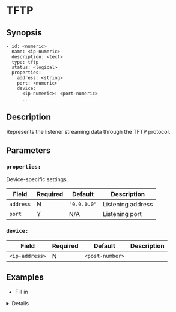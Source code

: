 
# TFTP

## Synopsis

```ssml {5}
- id: <numeric>
  name: <ip-numeric>
  description: <text>
  type: tftp
  status: <logical>
  properties:
    address: <string>
    port: <numeric>
    device:
      <ip-numeric>: <port-numeric>
      ...
```

## Description

Represents the listener streaming data through the TFTP protocol.

## Parameters

<BasicConfig />

### `properties:`

Device-specific settings.

|Field|Required|Default|Description|
|---|---|---|---|
|`address`|N|`"0.0.0.0"`|Listening address|
|`port`|Y|N/A|Listening port|

### `device:`

|Field|Required|Default|Description|
|---|---|---|---|
|`<ip-address>`|N|`<post-number>`||

## Examples

* Fill in

<Details summary="Click to see">
```yaml
devices:
  - id: 386457759
    name: 127.0.0.1
    description: tftp
    type: tftp
    status: false
    properties:
      address: "0.0.0.0"
      port: 0
      device:
        127.0.0.1: 6942
        1.2.3.4: 5683
```
</Details>
